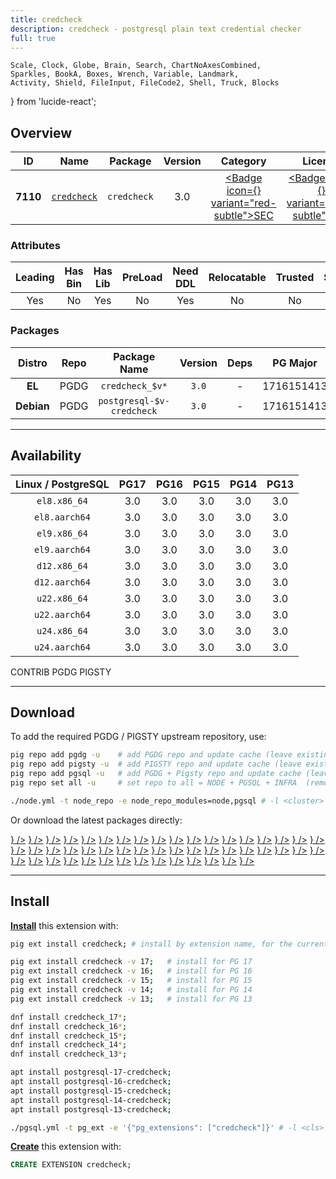 ```yaml
---
title: credcheck
description: credcheck - postgresql plain text credential checker
full: true
---
```


    Scale, Clock, Globe, Brain, Search, ChartNoAxesCombined,
    Sparkles, BookA, Boxes, Wrench, Variable, Landmark,
    Activity, Shield, FileInput, FileCode2, Shell, Truck, Blocks
} from 'lucide-react';

## Overview

| <TooltipIconButton tooltip="Extension unique identifier" side="top">ID</TooltipIconButton> | <TooltipIconButton tooltip="Extension name" side="top">Name</TooltipIconButton> | <TooltipIconButton tooltip="Package name for installation" side="top">Package</TooltipIconButton> | <TooltipIconButton tooltip="Latest available extension version" side="top">Version</TooltipIconButton> | <TooltipIconButton tooltip="Extension category" side="top">Category</TooltipIconButton> | <TooltipIconButton tooltip="Open source license" side="top">License</TooltipIconButton> | <TooltipIconButton tooltip="Programming language" side="top">Lang</TooltipIconButton> |
|:--------:|:--------:|:----------:|:--------------:|:---------------------------------------:|:------------------------------------------------------:|:----:|
| **7110** | [`credcheck`](https://github.com/MigOpsRepos/credcheck) | `credcheck` | 3.0 | <a href="/ext/sec" className="no-underline"><Badge icon={<Shield />} variant="red-subtle">SEC</Badge></a> | <a href="/ext/list/license#mit" className="no-underline"><Badge icon={<Scale />} variant="blue-subtle">MIT</Badge></a> | <a href="/ext/list/lang#c"><Badge icon={<FileCode2 />} variant="blue-subtle">C</Badge></a> |

### Attributes

| <TooltipIconButton tooltip="The Primary Leading extension in the Package" side="top">Leading</TooltipIconButton> | <TooltipIconButton tooltip="Contains binary utils" side="top">Has Bin</TooltipIconButton> | <TooltipIconButton tooltip="Contains .so shared library files" side="top">Has Lib</TooltipIconButton> | <TooltipIconButton tooltip="Requires preloading via shared_preload_libraries" side="top">PreLoad</TooltipIconButton> | <TooltipIconButton tooltip="Requires CREATE EXTENSION DDL command" side="top">Need DDL</TooltipIconButton> | <TooltipIconButton tooltip="Can be installed in any schema" side="top">Relocatable</TooltipIconButton> | <TooltipIconButton tooltip="Can be created by non-superuser" side="top">Trusted</TooltipIconButton> | <TooltipIconButton tooltip="Schemas used by this extension" side="top">Schemas</TooltipIconButton> |
|:-------:|:-------:|:-------:|:-------:|:--------:|:-----------:|:-------:|:-------:|
| Yes | No | Yes | No | Yes | No | No | - |

### Packages

| <TooltipIconButton tooltip="Linux distribution family, EL or Debian" side="top">Distro</TooltipIconButton> | <TooltipIconButton tooltip="Package repository" side="top">Repo</TooltipIconButton> | <TooltipIconButton tooltip="The RPM/DEB Package Name Pattern (replace $v with real pg major)" side="top">Package Name</TooltipIconButton> | <TooltipIconButton tooltip="Latest package version" side="top">Version</TooltipIconButton> | <TooltipIconButton tooltip="RPM/DEB Package dependencies" side="top">Deps</TooltipIconButton> | <TooltipIconButton tooltip="Available in these PostgreSQL Major Versions" side="top">PG Major</TooltipIconButton> |
|:----------:|:--------:|:------------------------:|:-----------:|:------------:|:------------------:|
|   **EL**   | <Badge variant="blue-subtle"><span className="font-bold">PGDG</span></Badge> | `credcheck_$v*` | `3.0` | - | <Badge variant="green-subtle">17</Badge><Badge variant="green-subtle">16</Badge><Badge variant="green-subtle">15</Badge><Badge variant="green-subtle">14</Badge><Badge variant="green-subtle">13</Badge> |
| **Debian** | <Badge variant="blue-subtle"><span className="font-bold">PGDG</span></Badge> | `postgresql-$v-credcheck` | `3.0` | - | <Badge variant="green-subtle">17</Badge><Badge variant="green-subtle">16</Badge><Badge variant="green-subtle">15</Badge><Badge variant="green-subtle">14</Badge><Badge variant="green-subtle">13</Badge> |



------

## Availability

| <TooltipIconButton tooltip="Linux Distro Arch / PostgreSQL Major Version" side="top">Linux / PostgreSQL </TooltipIconButton> | **PG17** | **PG16** | **PG15** | **PG14** | **PG13** |
|:-----:|:-----:|:-----:|:-----:|:-----:|:-----:|
| `el8.x86_64` | <Badge variant="blue-subtle">3.0</Badge> | <Badge variant="blue-subtle">3.0</Badge> | <Badge variant="blue-subtle">3.0</Badge> | <Badge variant="blue-subtle">3.0</Badge> | <Badge variant="blue-subtle">3.0</Badge> |
| `el8.aarch64` | <Badge variant="blue-subtle">3.0</Badge> | <Badge variant="blue-subtle">3.0</Badge> | <Badge variant="blue-subtle">3.0</Badge> | <Badge variant="blue-subtle">3.0</Badge> | <Badge variant="blue-subtle">3.0</Badge> |
| `el9.x86_64` | <Badge variant="blue-subtle">3.0</Badge> | <Badge variant="blue-subtle">3.0</Badge> | <Badge variant="blue-subtle">3.0</Badge> | <Badge variant="blue-subtle">3.0</Badge> | <Badge variant="blue-subtle">3.0</Badge> |
| `el9.aarch64` | <Badge variant="blue-subtle">3.0</Badge> | <Badge variant="blue-subtle">3.0</Badge> | <Badge variant="blue-subtle">3.0</Badge> | <Badge variant="blue-subtle">3.0</Badge> | <Badge variant="blue-subtle">3.0</Badge> |
| `d12.x86_64` | <Badge variant="blue-subtle">3.0</Badge> | <Badge variant="blue-subtle">3.0</Badge> | <Badge variant="blue-subtle">3.0</Badge> | <Badge variant="blue-subtle">3.0</Badge> | <Badge variant="blue-subtle">3.0</Badge> |
| `d12.aarch64` | <Badge variant="blue-subtle">3.0</Badge> | <Badge variant="blue-subtle">3.0</Badge> | <Badge variant="blue-subtle">3.0</Badge> | <Badge variant="blue-subtle">3.0</Badge> | <Badge variant="blue-subtle">3.0</Badge> |
| `u22.x86_64` | <Badge variant="blue-subtle">3.0</Badge> | <Badge variant="blue-subtle">3.0</Badge> | <Badge variant="blue-subtle">3.0</Badge> | <Badge variant="blue-subtle">3.0</Badge> | <Badge variant="blue-subtle">3.0</Badge> |
| `u22.aarch64` | <Badge variant="blue-subtle">3.0</Badge> | <Badge variant="blue-subtle">3.0</Badge> | <Badge variant="blue-subtle">3.0</Badge> | <Badge variant="blue-subtle">3.0</Badge> | <Badge variant="blue-subtle">3.0</Badge> |
| `u24.x86_64` | <Badge variant="blue-subtle">3.0</Badge> | <Badge variant="blue-subtle">3.0</Badge> | <Badge variant="blue-subtle">3.0</Badge> | <Badge variant="blue-subtle">3.0</Badge> | <Badge variant="blue-subtle">3.0</Badge> |
| `u24.aarch64` | <Badge variant="blue-subtle">3.0</Badge> | <Badge variant="blue-subtle">3.0</Badge> | <Badge variant="blue-subtle">3.0</Badge> | <Badge variant="blue-subtle">3.0</Badge> | <Badge variant="blue-subtle">3.0</Badge> |

<Badge variant="green-subtle"><span className="font-black">CONTRIB</span></Badge> <Badge variant="blue-subtle"><span className="font-black">PGDG</span></Badge> <Badge variant="amber-subtle"><span className="font-black">PIGSTY</span></Badge>

------

## Download

To add the required PGDG / PIGSTY upstream repository, use:

```bash tab="pig"
pig repo add pgdg -u    # add PGDG repo and update cache (leave existing repos)
pig repo add pigsty -u  # add PIGSTY repo and update cache (leave existing repos)
pig repo add pgsql -u   # add PGDG + Pigsty repo and update cache (leave existing repos)
pig repo set all -u     # set repo to all = NODE + PGSQL + INFRA  (remove existing repos)
```
```bash tab="pigsty"
./node.yml -t node_repo -e node_repo_modules=node,pgsql # -l <cluster>
```

Or download the latest packages directly:

<Files>
    <Folder name="el8.x86_64">
        <a href="https://download.postgresql.org/pub/repos/yum/17/redhat/rhel-8-x86_64/credcheck_17-3.0-1PGDG.rhel8.x86_64.rpm"><File name="credcheck_17-3.0-1PGDG.rhel8.x86_64.rpm" icon={<Package className="text-emerald-500" />} /></a>
        <a href="https://download.postgresql.org/pub/repos/yum/16/redhat/rhel-8-x86_64/credcheck_16-3.0-1PGDG.rhel8.x86_64.rpm"><File name="credcheck_16-3.0-1PGDG.rhel8.x86_64.rpm" icon={<Package className="text-emerald-500" />} /></a>
        <a href="https://download.postgresql.org/pub/repos/yum/15/redhat/rhel-8-x86_64/credcheck_15-3.0-1PGDG.rhel8.x86_64.rpm"><File name="credcheck_15-3.0-1PGDG.rhel8.x86_64.rpm" icon={<Package className="text-emerald-500" />} /></a>
        <a href="https://download.postgresql.org/pub/repos/yum/14/redhat/rhel-8-x86_64/credcheck_14-3.0-1PGDG.rhel8.x86_64.rpm"><File name="credcheck_14-3.0-1PGDG.rhel8.x86_64.rpm" icon={<Package className="text-emerald-500" />} /></a>
        <a href="https://download.postgresql.org/pub/repos/yum/13/redhat/rhel-8-x86_64/credcheck_13-3.0-1PGDG.rhel8.x86_64.rpm"><File name="credcheck_13-3.0-1PGDG.rhel8.x86_64.rpm" icon={<Package className="text-emerald-500" />} /></a>
    </Folder>
    <Folder name="el8.aarch64">
        <a href="https://download.postgresql.org/pub/repos/yum/17/redhat/rhel-8-aarch64/credcheck_17-3.0-1PGDG.rhel8.aarch64.rpm"><File name="credcheck_17-3.0-1PGDG.rhel8.aarch64.rpm" icon={<Package className="text-orange-500" />} /></a>
        <a href="https://download.postgresql.org/pub/repos/yum/16/redhat/rhel-8-aarch64/credcheck_16-3.0-1PGDG.rhel8.aarch64.rpm"><File name="credcheck_16-3.0-1PGDG.rhel8.aarch64.rpm" icon={<Package className="text-orange-500" />} /></a>
        <a href="https://download.postgresql.org/pub/repos/yum/15/redhat/rhel-8-aarch64/credcheck_15-3.0-1PGDG.rhel8.aarch64.rpm"><File name="credcheck_15-3.0-1PGDG.rhel8.aarch64.rpm" icon={<Package className="text-orange-500" />} /></a>
        <a href="https://download.postgresql.org/pub/repos/yum/14/redhat/rhel-8-aarch64/credcheck_14-3.0-1PGDG.rhel8.aarch64.rpm"><File name="credcheck_14-3.0-1PGDG.rhel8.aarch64.rpm" icon={<Package className="text-orange-500" />} /></a>
        <a href="https://download.postgresql.org/pub/repos/yum/13/redhat/rhel-8-aarch64/credcheck_13-3.0-1PGDG.rhel8.aarch64.rpm"><File name="credcheck_13-3.0-1PGDG.rhel8.aarch64.rpm" icon={<Package className="text-orange-500" />} /></a>
    </Folder>
    <Folder name="el9.x86_64">
        <a href="https://download.postgresql.org/pub/repos/yum/17/redhat/rhel-9-x86_64/credcheck_17-3.0-1PGDG.rhel9.x86_64.rpm"><File name="credcheck_17-3.0-1PGDG.rhel9.x86_64.rpm" icon={<Package className="text-emerald-500" />} /></a>
        <a href="https://download.postgresql.org/pub/repos/yum/16/redhat/rhel-9-x86_64/credcheck_16-3.0-1PGDG.rhel9.x86_64.rpm"><File name="credcheck_16-3.0-1PGDG.rhel9.x86_64.rpm" icon={<Package className="text-emerald-500" />} /></a>
        <a href="https://download.postgresql.org/pub/repos/yum/15/redhat/rhel-9-x86_64/credcheck_15-3.0-1PGDG.rhel9.x86_64.rpm"><File name="credcheck_15-3.0-1PGDG.rhel9.x86_64.rpm" icon={<Package className="text-emerald-500" />} /></a>
        <a href="https://download.postgresql.org/pub/repos/yum/14/redhat/rhel-9-x86_64/credcheck_14-3.0-1PGDG.rhel9.x86_64.rpm"><File name="credcheck_14-3.0-1PGDG.rhel9.x86_64.rpm" icon={<Package className="text-emerald-500" />} /></a>
        <a href="https://download.postgresql.org/pub/repos/yum/13/redhat/rhel-9-x86_64/credcheck_13-3.0-1PGDG.rhel9.x86_64.rpm"><File name="credcheck_13-3.0-1PGDG.rhel9.x86_64.rpm" icon={<Package className="text-emerald-500" />} /></a>
    </Folder>
    <Folder name="el9.aarch64">
        <a href="https://download.postgresql.org/pub/repos/yum/17/redhat/rhel-9-aarch64/credcheck_17-3.0-1PGDG.rhel9.aarch64.rpm"><File name="credcheck_17-3.0-1PGDG.rhel9.aarch64.rpm" icon={<Package className="text-orange-500" />} /></a>
        <a href="https://download.postgresql.org/pub/repos/yum/16/redhat/rhel-9-aarch64/credcheck_16-3.0-1PGDG.rhel9.aarch64.rpm"><File name="credcheck_16-3.0-1PGDG.rhel9.aarch64.rpm" icon={<Package className="text-orange-500" />} /></a>
        <a href="https://download.postgresql.org/pub/repos/yum/15/redhat/rhel-9-aarch64/credcheck_15-3.0-1PGDG.rhel9.aarch64.rpm"><File name="credcheck_15-3.0-1PGDG.rhel9.aarch64.rpm" icon={<Package className="text-orange-500" />} /></a>
        <a href="https://download.postgresql.org/pub/repos/yum/14/redhat/rhel-9-aarch64/credcheck_14-3.0-1PGDG.rhel9.aarch64.rpm"><File name="credcheck_14-3.0-1PGDG.rhel9.aarch64.rpm" icon={<Package className="text-orange-500" />} /></a>
        <a href="https://download.postgresql.org/pub/repos/yum/13/redhat/rhel-9-aarch64/credcheck_13-3.0-1PGDG.rhel9.aarch64.rpm"><File name="credcheck_13-3.0-1PGDG.rhel9.aarch64.rpm" icon={<Package className="text-orange-500" />} /></a>
    </Folder>
    <Folder name="d12.x86_64">
        <a href="https://apt.postgresql.org/pub/repos/apt/pool/main/c/credcheck/postgresql-17-credcheck_3.0-1.pgdg120+1_arm64.deb"><File name="postgresql-17-credcheck_3.0-1.pgdg120+1_arm64.deb" icon={<Box className="text-emerald-500" />} /></a>
        <a href="https://apt.postgresql.org/pub/repos/apt/pool/main/c/credcheck/postgresql-16-credcheck_3.0-1.pgdg120+1_arm64.deb"><File name="postgresql-16-credcheck_3.0-1.pgdg120+1_arm64.deb" icon={<Box className="text-emerald-500" />} /></a>
        <a href="https://apt.postgresql.org/pub/repos/apt/pool/main/c/credcheck/postgresql-15-credcheck_3.0-1.pgdg120+1_arm64.deb"><File name="postgresql-15-credcheck_3.0-1.pgdg120+1_arm64.deb" icon={<Box className="text-emerald-500" />} /></a>
        <a href="https://apt.postgresql.org/pub/repos/apt/pool/main/c/credcheck/postgresql-14-credcheck_3.0-1.pgdg120+1_arm64.deb"><File name="postgresql-14-credcheck_3.0-1.pgdg120+1_arm64.deb" icon={<Box className="text-emerald-500" />} /></a>
        <a href="https://apt.postgresql.org/pub/repos/apt/pool/main/c/credcheck/postgresql-13-credcheck_3.0-1.pgdg120+1_arm64.deb"><File name="postgresql-13-credcheck_3.0-1.pgdg120+1_arm64.deb" icon={<Box className="text-emerald-500" />} /></a>
    </Folder>
    <Folder name="d12.aarch64">
        <a href="https://apt.postgresql.org/pub/repos/apt/pool/main/c/credcheck/postgresql-17-credcheck_3.0-1.pgdg120+1_amd64.deb"><File name="postgresql-17-credcheck_3.0-1.pgdg120+1_amd64.deb" icon={<Box className="text-orange-500" />} /></a>
        <a href="https://apt.postgresql.org/pub/repos/apt/pool/main/c/credcheck/postgresql-16-credcheck_3.0-1.pgdg120+1_amd64.deb"><File name="postgresql-16-credcheck_3.0-1.pgdg120+1_amd64.deb" icon={<Box className="text-orange-500" />} /></a>
        <a href="https://apt.postgresql.org/pub/repos/apt/pool/main/c/credcheck/postgresql-15-credcheck_3.0-1.pgdg120+1_amd64.deb"><File name="postgresql-15-credcheck_3.0-1.pgdg120+1_amd64.deb" icon={<Box className="text-orange-500" />} /></a>
        <a href="https://apt.postgresql.org/pub/repos/apt/pool/main/c/credcheck/postgresql-14-credcheck_3.0-1.pgdg120+1_amd64.deb"><File name="postgresql-14-credcheck_3.0-1.pgdg120+1_amd64.deb" icon={<Box className="text-orange-500" />} /></a>
        <a href="https://apt.postgresql.org/pub/repos/apt/pool/main/c/credcheck/postgresql-13-credcheck_3.0-1.pgdg120+1_amd64.deb"><File name="postgresql-13-credcheck_3.0-1.pgdg120+1_amd64.deb" icon={<Box className="text-orange-500" />} /></a>
    </Folder>
    <Folder name="u22.x86_64">
        <a href="https://apt.postgresql.org/pub/repos/apt/pool/main/c/credcheck/postgresql-17-credcheck_3.0-1.pgdg22.04+1_amd64.deb"><File name="postgresql-17-credcheck_3.0-1.pgdg22.04+1_amd64.deb" icon={<Box className="text-emerald-500" />} /></a>
        <a href="https://apt.postgresql.org/pub/repos/apt/pool/main/c/credcheck/postgresql-16-credcheck_3.0-1.pgdg22.04+1_amd64.deb"><File name="postgresql-16-credcheck_3.0-1.pgdg22.04+1_amd64.deb" icon={<Box className="text-emerald-500" />} /></a>
        <a href="https://apt.postgresql.org/pub/repos/apt/pool/main/c/credcheck/postgresql-15-credcheck_3.0-1.pgdg22.04+1_amd64.deb"><File name="postgresql-15-credcheck_3.0-1.pgdg22.04+1_amd64.deb" icon={<Box className="text-emerald-500" />} /></a>
        <a href="https://apt.postgresql.org/pub/repos/apt/pool/main/c/credcheck/postgresql-14-credcheck_3.0-1.pgdg22.04+1_amd64.deb"><File name="postgresql-14-credcheck_3.0-1.pgdg22.04+1_amd64.deb" icon={<Box className="text-emerald-500" />} /></a>
        <a href="https://apt.postgresql.org/pub/repos/apt/pool/main/c/credcheck/postgresql-13-credcheck_3.0-1.pgdg22.04+1_amd64.deb"><File name="postgresql-13-credcheck_3.0-1.pgdg22.04+1_amd64.deb" icon={<Box className="text-emerald-500" />} /></a>
    </Folder>
    <Folder name="u22.aarch64">
        <a href="https://apt.postgresql.org/pub/repos/apt/pool/main/c/credcheck/postgresql-17-credcheck_3.0-1.pgdg22.04+1_arm64.deb"><File name="postgresql-17-credcheck_3.0-1.pgdg22.04+1_arm64.deb" icon={<Box className="text-orange-500" />} /></a>
        <a href="https://apt.postgresql.org/pub/repos/apt/pool/main/c/credcheck/postgresql-16-credcheck_3.0-1.pgdg22.04+1_arm64.deb"><File name="postgresql-16-credcheck_3.0-1.pgdg22.04+1_arm64.deb" icon={<Box className="text-orange-500" />} /></a>
        <a href="https://apt.postgresql.org/pub/repos/apt/pool/main/c/credcheck/postgresql-15-credcheck_3.0-1.pgdg22.04+1_arm64.deb"><File name="postgresql-15-credcheck_3.0-1.pgdg22.04+1_arm64.deb" icon={<Box className="text-orange-500" />} /></a>
        <a href="https://apt.postgresql.org/pub/repos/apt/pool/main/c/credcheck/postgresql-14-credcheck_3.0-1.pgdg22.04+1_arm64.deb"><File name="postgresql-14-credcheck_3.0-1.pgdg22.04+1_arm64.deb" icon={<Box className="text-orange-500" />} /></a>
        <a href="https://apt.postgresql.org/pub/repos/apt/pool/main/c/credcheck/postgresql-13-credcheck_3.0-1.pgdg22.04+1_arm64.deb"><File name="postgresql-13-credcheck_3.0-1.pgdg22.04+1_arm64.deb" icon={<Box className="text-orange-500" />} /></a>
    </Folder>
    <Folder name="u24.x86_64">
        <a href="https://apt.postgresql.org/pub/repos/apt/pool/main/c/credcheck/postgresql-17-credcheck_3.0-1.pgdg24.04+1_amd64.deb"><File name="postgresql-17-credcheck_3.0-1.pgdg24.04+1_amd64.deb" icon={<Box className="text-emerald-500" />} /></a>
        <a href="https://apt.postgresql.org/pub/repos/apt/pool/main/c/credcheck/postgresql-16-credcheck_3.0-1.pgdg24.04+1_amd64.deb"><File name="postgresql-16-credcheck_3.0-1.pgdg24.04+1_amd64.deb" icon={<Box className="text-emerald-500" />} /></a>
        <a href="https://apt.postgresql.org/pub/repos/apt/pool/main/c/credcheck/postgresql-15-credcheck_3.0-1.pgdg24.04+1_amd64.deb"><File name="postgresql-15-credcheck_3.0-1.pgdg24.04+1_amd64.deb" icon={<Box className="text-emerald-500" />} /></a>
        <a href="https://apt.postgresql.org/pub/repos/apt/pool/main/c/credcheck/postgresql-14-credcheck_3.0-1.pgdg24.04+1_amd64.deb"><File name="postgresql-14-credcheck_3.0-1.pgdg24.04+1_amd64.deb" icon={<Box className="text-emerald-500" />} /></a>
        <a href="https://apt.postgresql.org/pub/repos/apt/pool/main/c/credcheck/postgresql-13-credcheck_3.0-1.pgdg24.04+1_amd64.deb"><File name="postgresql-13-credcheck_3.0-1.pgdg24.04+1_amd64.deb" icon={<Box className="text-emerald-500" />} /></a>
    </Folder>
    <Folder name="u24.aarch64">
        <a href="https://apt.postgresql.org/pub/repos/apt/pool/main/c/credcheck/postgresql-17-credcheck_3.0-1.pgdg24.04+1_arm64.deb"><File name="postgresql-17-credcheck_3.0-1.pgdg24.04+1_arm64.deb" icon={<Box className="text-orange-500" />} /></a>
        <a href="https://apt.postgresql.org/pub/repos/apt/pool/main/c/credcheck/postgresql-16-credcheck_3.0-1.pgdg24.04+1_arm64.deb"><File name="postgresql-16-credcheck_3.0-1.pgdg24.04+1_arm64.deb" icon={<Box className="text-orange-500" />} /></a>
        <a href="https://apt.postgresql.org/pub/repos/apt/pool/main/c/credcheck/postgresql-15-credcheck_3.0-1.pgdg24.04+1_arm64.deb"><File name="postgresql-15-credcheck_3.0-1.pgdg24.04+1_arm64.deb" icon={<Box className="text-orange-500" />} /></a>
        <a href="https://apt.postgresql.org/pub/repos/apt/pool/main/c/credcheck/postgresql-14-credcheck_3.0-1.pgdg24.04+1_arm64.deb"><File name="postgresql-14-credcheck_3.0-1.pgdg24.04+1_arm64.deb" icon={<Box className="text-orange-500" />} /></a>
        <a href="https://apt.postgresql.org/pub/repos/apt/pool/main/c/credcheck/postgresql-13-credcheck_3.0-1.pgdg24.04+1_arm64.deb"><File name="postgresql-13-credcheck_3.0-1.pgdg24.04+1_arm64.deb" icon={<Box className="text-orange-500" />} /></a>
    </Folder>
</Files>

------

## Install

[**Install**](/docs/pgsql/extension/install) this extension with:

```bash tab="pig"
pig ext install credcheck; # install by extension name, for the current active PG version

pig ext install credcheck -v 17;   # install for PG 17
pig ext install credcheck -v 16;   # install for PG 16
pig ext install credcheck -v 15;   # install for PG 15
pig ext install credcheck -v 14;   # install for PG 14
pig ext install credcheck -v 13;   # install for PG 13
```
```bash tab="yum" 
dnf install credcheck_17*;
dnf install credcheck_16*;
dnf install credcheck_15*;
dnf install credcheck_14*;
dnf install credcheck_13*;
```
```bash tab="apt" 
apt install postgresql-17-credcheck;
apt install postgresql-16-credcheck;
apt install postgresql-15-credcheck;
apt install postgresql-14-credcheck;
apt install postgresql-13-credcheck;
```
```bash tab="ansible"
./pgsql.yml -t pg_ext -e '{"pg_extensions": ["credcheck"]}' # -l <cls>
```

[**Create**](/docs/pgsql/extension/create) this extension with:

```sql
CREATE EXTENSION credcheck;
```


